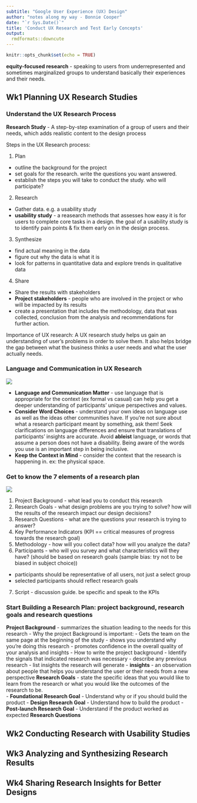 ```yaml
---
subtitle: "Google User Experience (UX) Design"
author: "notes along my way - Bonnie Cooper"
date: "`r Sys.Date()`"
title: 'Conduct UX Research and Test Early Concepts'
output:
  rmdformats::downcute
---
```


```r
knitr::opts_chunk$set(echo = TRUE)
```

**equity-focused research** - speaking to users from underrepresented and sometimes marginalized groups to understand basically their experiences and their needs.  


## Wk1 Planning UX Research Studies

### Understand the UX Research Process
**Research Study** - A step-by-step examination of a group of users and their needs, which adds realistic content to the design process  

Steps in the UX Research process:  

1. Plan
  - outline the background for the project
  - set goals for the research. write the questions you want answered.
  - establish the steps you will take to conduct the study. who will participate?
2. Research 
  - Gather data. e.g. a usability study
  - **usability study** - a reasearch methods that assesses how easy it is for users to complete core tasks in a design. the goal of a usability study is to identify pain points & fix them early on in the design process.
3. Synthesize
  - find actual meaning in the data
  - figure out why the data is what it is
  - look for patterns in quantitative data and explore trends in qualitative data
4. Share
  - Share the results with stakeholders
  - **Project stakeholders** - people who are involved in the project or who will be impacted by its results
  - create a presentation that includes the methodology, data that was collected, conclusion from the analysis and recommendations for further action.
  
Importance of UX research: A UX research study helps us gain an understanding of user's problems in order to solve them. It also helps bridge the gap between what the business thinks a user needs and what the user actually needs.  

### Language and Communication in UX Research  

![](bestPractices.png)


* **Language and Communication Matter** - use language that is appropriate for the context (ex formal vs casual) can help you get a deeper understanding of participants' unique perspectives and values.
* **Consider Word Choices** - understand your own ideas on language use as well as the ideas other communities have. If you're not sure about what a research participant meant by something, ask them! Seek clarifications on language differences and ensure that translations of participants' insights are accurate. Avoid **ableist** language, or words that assume a person does not have a disability. Being aware of the words you use is an important step in being inclusive.  
* **Keep the Context in Mind** - consider the context that the research is happening in. ex: the physical space.

### Get to know the 7 elements of a research plan 

![](UXres_plan_elements.png)

1. Project Background - what lead you to conduct this research
2. Research Goals - what design problems are you trying to solve? how will the results of the research impact our design decisions?
3. Research Questions - what are the questions your research is trying to answer?
4. Key Performance Indicators (KPI == critical measures of progress towards the research goal)
5. Methodology - how will you collect data? how will you analyze the data?
6. Participants - who will you survey and what characteristics will they have? (should be based on research goals (sample bias: try not to be biased in subject choice))  
  - participants should be representative of all users, not just a select group
  - selected participants should reflect research goals
7. Script - discussion guide. be specific and speak to the KPIs

### Start Building a Research Plan: project background, research goals and research questions  

**Project Background** - summarizes the situation leading to the needs for this research
  - Why the project Background is important:
    - Gets the team on the same page at the beginning of the study
    - shows you understand why you're doing this research
    - promotes confidence in the overall quality of your analysis and insights
  - How to write the project background
    - Identify the signals that indicated research was necessary
    - describe any previous research
    - list insights the research will generate
    - **insights** - an observation about people that helps you understand the user or their needs from a new perspective
**Research Goals** - state the specific ideas that you would like to learn from the research or what you would like the outcomes of the research to be.  
  - **Foundational Research Goal** - Understand why or if you should build the product
  - **Design Research Goal** - Understand how to build the product
  - **Post-launch Research Goal** - Understand if the product worked as expected
**Research Questions**




## Wk2 Conducting Research with Usability Studies



## Wk3 Analyzing and Synthesizing Research Results



## Wk4 Sharing Research Insights for Better Designs


<br><br><br>